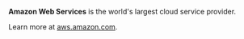 **Amazon Web Services** is the world's largest cloud service provider.

Learn more at [aws.amazon.com](https://aws.amazon.com/).
